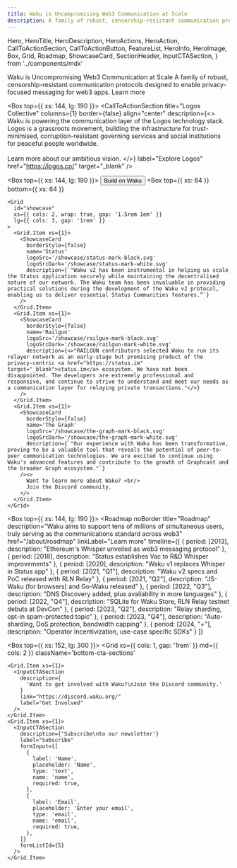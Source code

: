 ```yaml
---
title: Waku is Uncompromising Web3 Communication at Scale
description: A family of robust, censorship-resistant communication protocols designed to enable privacy-focused messaging for web3 apps.
---
```


  Hero,
  HeroTitle,
  HeroDescription,
  HeroActions,
  HeroAction,
  CallToActionSection,
  CallToActionButton,
  FeatureList,
  HeroInfo,
  HeroImage,
  Box,
  Grid,
  Roadmap,
  ShowcaseCard,
  SectionHeader,
  InputCTASection,
} from '../components/mdx'


<Hero size="large" verticalAlign="center">
  <HeroInfo hideScrollToBottom>
    <HeroTitle uppercase={false}>
      Waku is Uncompromising Web3 Communication at Scale
    </HeroTitle>
    <HeroDescription>
      A family of robust, censorship-resistant communication protocols designed to enable privacy-focused messaging for web3 apps. 
    </HeroDescription>
    <HeroActions>
      <HeroAction href="https://docs.waku.org/" target="_blank">
        Learn more
      </HeroAction>
    </HeroActions>
  </HeroInfo>
  <HeroImage src="/hero/hero-image.png" alt="alt" />
</Hero>

<Box>
  <SectionHeader noBorder title="Features">
  </SectionHeader>
  <Box top={{ xs: 64 }}>
    <Grid
      xs={{ cols: 2, wrap: true, gap: '1.5rem 1em' }}
      lg={{ cols: 4, gap: '1rem' }}
    >
      <Grid.Item>
        <ShowcaseCard
          index={1}
          name="Private"
          description="Waku uses cutting-edge zero-knowledge technology to protect applications from Denial of Service attacks. Tailor your application's privacy settings to suit your needs."
          borderStyle="none"
        />
      </Grid.Item>
      <Grid.Item>
        <ShowcaseCard
          index={2}
          name="Censorship resistant"
          description="Decentralised human-to-human, machine-to-human, and machine-to-machine communication, with no single point of failure. Waku's native incentivization mechanism stimulates an expanding node distribution, promoting an increasingly secure network."
          borderStyle="none"
        />
      </Grid.Item>
      <Grid.Item>
        <ShowcaseCard
          index={3}
          name="Modular"
          description="Waku protocols are adaptive and platform agnostic, and can be customised based on an application's unique demands. Waku is built to flourish even in resource-restricted environments like browsers and mobile devices."
          borderStyle="none"
        />
      </Grid.Item>
      <Grid.Item>
        <ShowcaseCard
          index={4}
          name="Scalable"
          description='Waku employs message sharding for efficient throughput, while its discovery protocol ensures a user connects to nodes serving messages they are interested in.'
          borderStyle="none"
        />
      </Grid.Item>
    </Grid>
  </Box>
</Box>


<Box top={{ xs: 144, lg: 190 }}>
  <CallToActionSection
    title="Logos Collective"
    columns={1}
    border={false}
    align="center"
    description={<>
        Waku is powering the communication layer of the Logos technology stack. Logos is a grassroots movement, building the infrastructure for trust-minimised, corruption-resistant governing services and social institutions for peaceful people worldwide.<br/><br/> 
        Learn more about our ambitious vision.
      </>}
    label="Explore Logos"
    href="https://logos.co/"
    target="_blank"
  />
</Box>

<Box top={{ xs: 144, lg: 190 }}>
    <SectionHeader noBorder title="User Endorsements">
    <Link className="build-on-waku-button" href="/about">
      <Button size="small">Build on Waku</Button>
    </Link>
  </SectionHeader>
  <Box
    top={{ xs: 64 }}
    bottom={{ xs: 64 }}
  >
    <Grid
      id="showcase"
      xs={{ cols: 2, wrap: true, gap: '1.5rem 1em' }}
      lg={{ cols: 3, gap: '1rem' }}
    >
      <Grid.Item xs={1}> 
        <ShowcaseCard
          borderStyle={false}
          name='Status'
          logoSrc='/showcase/status-mark-black.svg'
          logoSrcDark='/showcase/status-mark-white.svg'
          description={`"Waku v2 has been instrumental in helping us scale the Status application securely while maintaining the decentralised nature of our network. The Waku team has been invaluable in providing practical solutions during the development of the Waku v2 protocol, enabling us to deliver essential Status Communities features.”`}
        />
      </Grid.Item> 
      <Grid.Item xs={1}> 
        <ShowcaseCard
          borderStyle={false}
          name='Railgun'
          logoSrc='/showcase/railgun-mark-black.svg'
          logoSrcDark='/showcase/railgun-mark-white.svg'
          description={<>"RAILGUN contributors selected Waku to run its relayer network as an early-stage but promising product of the privacy-centric <a href="https://status.im" target="_blank">status.im</a> ecosystem. We have not been disappointed. The developers are extremely professional and responsive, and continue to strive to understand and meet our needs as a communication layer for relaying private transactions."</>}
        />
      </Grid.Item> 
      <Grid.Item xs={1}> 
        <ShowcaseCard
          borderStyle={false}
          name='The Graph'
          logoSrc='/showcase/the-graph-mark-black.svg'
          logoSrcDark='/showcase/the-graph-mark-white.svg'
          description={`"Our experience with Waku has been transformative, proving to be a valuable tool that reveals the potential of peer-to-peer communication technologies. We are excited to continue using Waku's advanced features and contribute to the growth of Graphcast and the broader Graph ecosystem."`}
        /><>
          Want to learn more about Waku? <br/> 
          Join the Discord community.
        </>
      </Grid.Item> 
    </Grid>
  </Box>
</Box>

<Box top={{ xs: 144, lg: 190 }}>
  <Roadmap 
    noBorder
    title="Roadmap"
    description="Waku aims to support tens of millions of simultaneous users, truly serving as the communications standard across web3"
    href="/about/roadmap"
    linkLabel="Learn more"
    timeline={[
      {
        period: [2013],
        description: "Ethereum's Whisper unveiled as web3 messaging protocol"
      },
      {
        period: [2018],
        description: "Status establishes Vac to R&D Whisper improvements"
      },
      {
        period: [2020],
        description: "Waku v1 replaces Whisper in Status app"
      },
      {
        period: [2021, "Q1"],
        description: "Waku v2 specs and PoC released with RLN Relay"
      },
      {
        period: [2021, "Q2"],
        description: "JS-Waku (for browsers) and Go-Waku released"
      },
      {
        period: [2022, "Q3"],
        description: "DNS Discovery added, plus availability in more languages"
      },
      {
        period: [2022, "Q4"],
        description: "SQLite for Waku Store, RLN Relay testnet debuts at DevCon"
      },
      {
        period: [2023, "Q2"],
        description: "Relay sharding, opt-in spam-protected topic"
      },
      {
        period: [2023, "Q4"],
        description: "Auto-sharding, DoS protection, bandwidth capping"
      },
      {
        period: [2024, "+"],
        description: "Operator Incentivization, use-case specific SDKs"
      }
    ]}
  >
  </Roadmap>
</Box>

<Box top={{ xs: 152, lg: 300 }}>
  <Grid
    xs={{ cols: 1, gap: '1rem' }}
    md={{ cols: 2 }}
    className='bottom-cta-sections'
  >
    <Grid.Item xs={1}>
      <InputCTASection
        description={
          'Want to get involved with Waku?\nJoin the Discord community.'
        }
        link="https://discord.waku.org/"
        label="Get Involved"
      />
    </Grid.Item>
    <Grid.Item xs={1}>
      <InputCTASection
        description={'Subscribe\nto our newsletter'}
        label="Subscribe"
        formInput={[
          {
            label: 'Name',
            placeholder: 'Name',
            type: 'text',
            name: 'name',
            required: true,
          },
          {
            label: 'Email',
            placeholder: 'Enter your email',
            type: 'email',
            name: 'email',
            required: true,
          },
        ]}
        formListId={5}
      />
    </Grid.Item>
  </Grid>
</Box>

